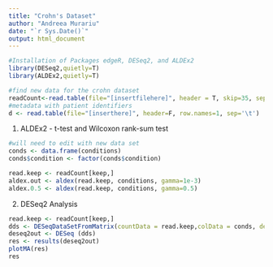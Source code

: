 ```yaml
---
title: "Crohn's Dataset"
author: "Andreea Murariu"
date: "`r Sys.Date()`"
output: html_document
---
```

```r
#Installation of Packages edgeR, DESeq2, and ALDEx2
library(DESeq2,quietly=T)
library(ALDEx2,quietly=T)

#find new data for the crohn dataset
readCount<-read.table(file="[insertfilehere]", header = T, skip=35, sep='\t', row.names = 1)
#metadata with patient identifiers
d <- read.table(file="[inserthere]", header=F, row.names=1, sep='\t')
```

1. ALDEx2 - t-test and Wilcoxon rank-sum test

```r
#will need to edit with new data set
conds <- data.frame(conditions)
conds$condition <- factor(conds$condition)

read.keep <- readCount[keep,]
aldex.out <- aldex(read.keep, conditions, gamma=1e-3)
aldex.0.5 <- aldex(read.keep, conditions, gamma=0.5)

```


2. DESeq2 Analysis
```r
read.keep <- readCount[keep,]
dds <- DESeqDataSetFromMatrix(countData = read.keep,colData = conds, design= ~condition) 
deseq2out <- DESeq (dds)
res <- results(deseq2out)
plotMA(res)
res
```

